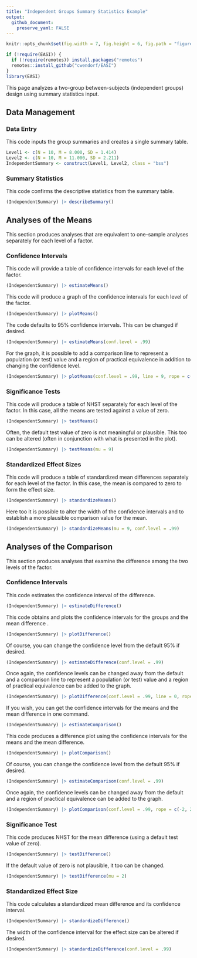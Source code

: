 ```yaml
---
title: "Independent Groups Summary Statistics Example"
output:
  github_document:
    preserve_yaml: FALSE
---
```


```r
knitr::opts_chunk$set(fig.width = 7, fig.height = 6, fig.path = "figures/", echo = TRUE, warning = FALSE, message = FALSE)
```

```r
if (!require(EASI)) {
  if (!require(remotes)) install.packages("remotes")
  remotes::install_github("cwendorf/EASI")
}
library(EASI)
```

This page analyzes a two-group between-subjects (independent groups) design using summary statistics input.

## Data Management

### Data Entry

This code inputs the group summaries and creates a single summary table.
```r
Level1 <- c(N = 10, M = 8.000, SD = 1.414)
Level2 <- c(N = 10, M = 11.000, SD = 2.211)
IndependentSummary <- construct(Level1, Level2, class = "bss")
```

### Summary Statistics

This code confirms the descriptive statistics from the summary table.
```r
(IndependentSummary) |> describeSummary()
```

## Analyses of the Means

This section produces analyses that are equivalent to one-sample analyses separately for each level of a factor.

### Confidence Intervals

This code will provide a table of confidence intervals for each level of the factor.
```r
(IndependentSummary) |> estimateMeans()
```

This code will produce a graph of the confidence intervals for each level of the factor.
```r
(IndependentSummary) |> plotMeans()
```

The code defaults to 95% confidence intervals. This can be changed if desired.
```r
(IndependentSummary) |> estimateMeans(conf.level = .99)
```

For the graph, it is possible to add a comparison line to represent a population (or test) value and a region of practical equivalence in addition to changing the confidence level.
```r
(IndependentSummary) |> plotMeans(conf.level = .99, line = 9, rope = c(8, 10))
```

### Significance Tests

This code will produce a table of NHST separately for each level of the factor. In this case, all the means are tested against a value of zero.
```r
(IndependentSummary) |> testMeans()
```

Often, the default test value of zero is not meaningful or plausible. This too can be altered (often in conjunction with what is presented in the plot).
```r
(IndependentSummary) |> testMeans(mu = 9)
```

### Standardized Effect Sizes

This code will produce a table of standardized mean differences separately for each level of the factor. In this case, the mean is compared to zero to form the effect size.
```r
(IndependentSummary) |> standardizeMeans()
```

Here too it is possible to alter the width of the confidence intervals and to establish a more plausible comparison value for the mean.
```r
(IndependentSummary) |> standardizeMeans(mu = 9, conf.level = .99)
```
 
## Analyses of the Comparison

This section produces analyses that examine the difference among the two levels of the factor.

### Confidence Intervals

This code estimates the confidence interval of the difference.
```r
(IndependentSummary) |> estimateDifference()
```

This code obtains and plots the confidence intervals for the groups and the mean difference .
```r
(IndependentSummary) |> plotDifference()
```

Of course, you can change the confidence level from the default 95% if desired.
```r
(IndependentSummary) |> estimateDifference(conf.level = .99)
```

Once again, the confidence levels can be changed away from the default and a comparison line to represent a population (or test) value and a region of practical equivalence can be added to the graph.
```r
(IndependentSummary) |> plotDifference(conf.level = .99, line = 0, rope = c(-2, 2))
```

If you wish, you can get the confidence intervals for the means and the mean difference in one command.

```r
(IndependentSummary) |> estimateComparison()
```

This code produces a difference plot using the confidence intervals for the means and the mean difference.

```r
(IndependentSummary) |> plotComparison()
```

Of course, you can change the confidence level from the default 95% if desired.
```r
(IndependentSummary) |> estimateComparison(conf.level = .99)
```

Once again, the confidence levels can be changed away from the default and a region of practical equivalence can be added to the graph.
```r
(IndependentSummary) |> plotComparison(conf.level = .99, rope = c(-2, 2))
```

### Significance Test

This code produces NHST for the mean difference (using a default test value of zero).
```r
(IndependentSummary) |> testDifference()
```

If the default value of zero is not plausible, it too can be changed.
```r
(IndependentSummary) |> testDifference(mu = 2)
```

### Standardized Effect Size

This code calculates a standardized mean difference and its confidence interval.
```r
(IndependentSummary) |> standardizeDifference()
```

The width of the confidence interval for the effect size can be altered if desired.
```r
(IndependentSummary) |> standardizeDifference(conf.level = .99)
```
